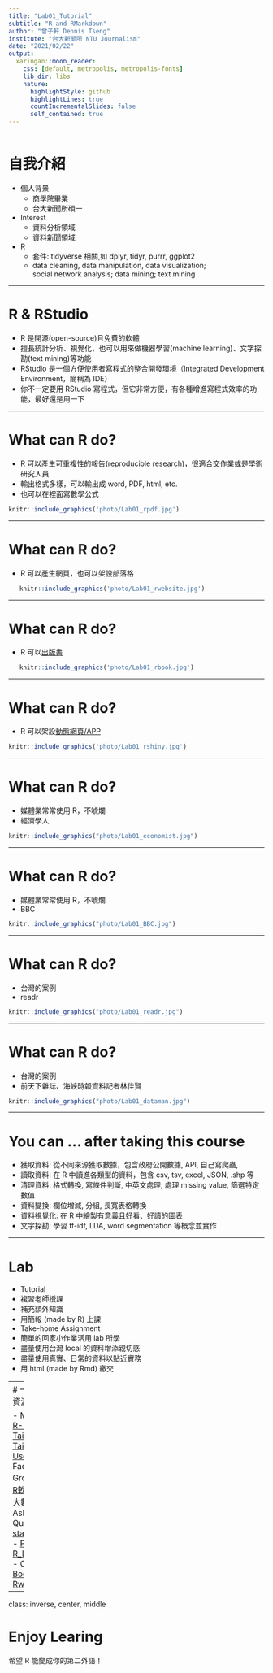 ---
title: "Lab01_Tutorial"
subtitle: "R-and-RMarkdown"
author: "曾子軒 Dennis Tseng"
institute: "台大新聞所 NTU Journalism"
date: "2021/02/22"
output:
  xaringan::moon_reader:
    css: [default, metropolis, metropolis-fonts]
    lib_dir: libs
    nature:
      highlightStyle: github
      highlightLines: true
      countIncrementalSlides: false
      self_contained: true
---
<style type="text/css">

.remark-slide-content {
    padding: 1em 1em 1em 1em;
    font-size: 28px;
}

.my-one-page-font {
  padding: 1em 1em 1em 1em;
  font-size: 20px;
  /*xaringan::inf_mr()*/
}

</style>

```{r message=FALSE,warning=FALSE,echo=FALSE}

```

# 自我介紹

<ul>
<li>個人背景
    <ul>
    <li>商學院畢業</li>
    <li>台大新聞所碩一</li>
    </ul>
<li>Interest
    <ul>
    <li>資料分析領域</li>
    <li>資料新聞領域</li>
    </ul>
<li>R
    <ul>
    <li>套件: tidyverse 相關,如 dplyr, tidyr, purrr, ggplot2</li>
    <li>data cleaning, data manipulation, data visualization; <br>social network analysis; data mining; text mining</li>
    </ul>
</ul>

---

# R & RStudio

- R 是開源(open-source)且免費的軟體
- 擅長統計分析、視覺化，也可以用來做機器學習(machine learning)、文字探勘(text mining)等功能
- RStudio 是一個方便使用者寫程式的整合開發環境（Integrated Development Environment，簡稱為 IDE）
- 你不一定要用 RStudio 寫程式，但它非常方便，有各種增進寫程式效率的功能，最好還是用一下

---

# What can R do?

- R 可以產生可重複性的報告(reproducible research)，很適合交作業或是學術研究人員
- 輸出格式多樣，可以輸出成 word, PDF, html, etc.
- 也可以在裡面寫數學公式

```{r, echo=FALSE}
knitr::include_graphics('photo/Lab01_rpdf.jpg')
```

---

# What can R do?

- R 可以產生網頁，也可以架設部落格

```{r, echo=FALSE}
   knitr::include_graphics('photo/Lab01_rwebsite.jpg')
```

---

# What can R do?

- R 可以[出版書](https://bookdown.org/speegled/foundations-of-statistics/)

```{r, echo=FALSE}
   knitr::include_graphics('photo/Lab01_rbook.jpg')
```

---

# What can R do?

- R 可以架設[動態網頁/APP](https://gpilgrim.shinyapps.io/SwimmingProject-Click/)

```{r, echo=FALSE}
knitr::include_graphics('photo/Lab01_rshiny.jpg')
```

---

# What can R do?

- 媒體業常常使用 R，不唬爛
- 經濟學人

```{r out.width='90%', out.height='90%',echo=FALSE}
knitr::include_graphics("photo/Lab01_economist.jpg")
```

---

# What can R do?

- 媒體業常常使用 R，不唬爛
- BBC

```{r out.width='90%', out.height='90%',echo=FALSE}
knitr::include_graphics("photo/Lab01_BBC.jpg")
```

---

# What can R do?

- 台灣的案例
- readr

```{r out.width='90%', out.height='90%',echo=FALSE}
knitr::include_graphics("photo/Lab01_readr.jpg")
```
---

# What can R do?

- 台灣的案例
- 前天下雜誌、海峽時報資料記者林佳賢

```{r out.width='90%', out.height='90%',echo=FALSE}
knitr::include_graphics("photo/Lab01_dataman.jpg")
```

---

# You can ... after taking this course

- 獲取資料: 從不同來源獲取數據，包含政府公開數據, API, 自己寫爬蟲, 
- 讀取資料: 在 R 中讀進各類型的資料，包含 csv, tsv, excel, JSON, .shp 等
- 清理資料: 格式轉換, 寫條件判斷, 中英文處理, 處理 missing value, 篩選特定數值
- 資料變換: 欄位增減, 分組, 長寬表格轉換
- 資料視覺化: 在 R 中繪製有意義且好看、好讀的圖表
- 文字探勘: 學習 tf-idf, LDA, word segmentation 等概念並實作

---

# Lab 

- Tutorial
 - 複習老師授課
 - 補充額外知識
 - 用簡報 (made by R) 上課
- Take-home Assignment
 - 簡單的回家小作業活用 lab 所學
 - 盡量使用台灣 local 的資料增添親切感
 - 盡量使用真實、日常的資料以貼近實務
 - 用 html (made by Rmd) 繳交


---
# 一些不錯的資源 

- Meetup
 - [R-Ladies Taipei](https://www.facebook.com/groups/RLadiesTaipei/permalink/2305950439482020)
 - [Taiwan R User Group](https://www.meetup.com/Taiwan-R/)
- Facebook Group
 - [台灣R軟體Club](https://www.facebook.com/groups/1210634969026548)
 - [大數俱樂部](https://www.facebook.com/groups/242102892820317)
- Asking Questions
 - [stackoverflow](https://stackoverflow.com/)
 - [PTT R_Language](https://www.ptt.cc/bbs/R_Language/index.html)
- Other
 - [Bookdown](https://bookdown.org/)
 - [Rweekly](https://rweekly.org/)

---

class: inverse, center, middle

# Enjoy Learing 

希望 R 能變成你的第二外語！



